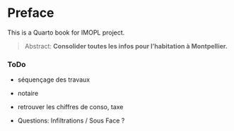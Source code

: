 # Preface {.unnumbered}

This is a Quarto book for IMOPL project.

> Abstract: **Consolider toutes les infos pour l'habitation à Montpellier.**

### ToDo

-   séquençage des travaux

-   notaire

-   retrouver les chiffres de conso, taxe

-   Questions: Infiltrations / Sous Face ?
